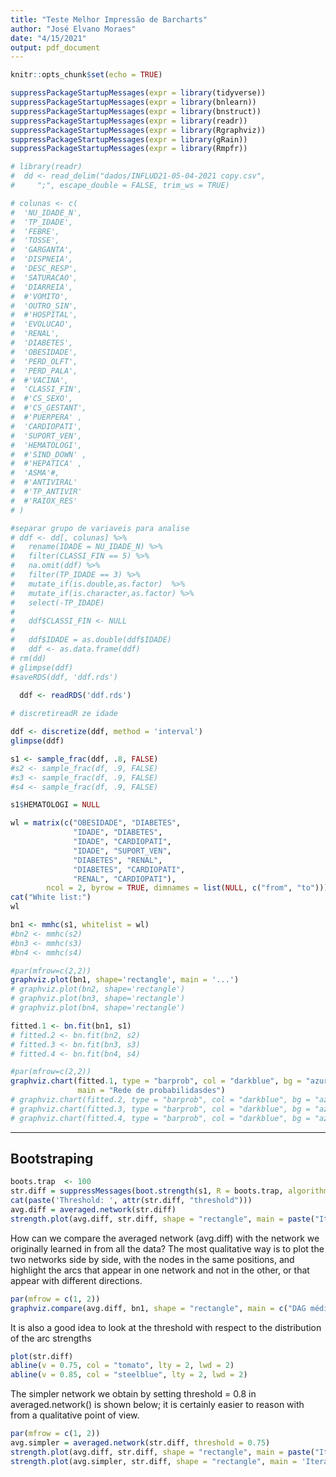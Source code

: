 ```yaml
---
title: "Teste Melhor Impressão de Barcharts"
author: "José Elvano Moraes"
date: "4/15/2021"
output: pdf_document
---
```


```r
knitr::opts_chunk$set(echo = TRUE)
```

```r
suppressPackageStartupMessages(expr = library(tidyverse))
suppressPackageStartupMessages(expr = library(bnlearn))
suppressPackageStartupMessages(expr = library(bnstruct))
suppressPackageStartupMessages(expr = library(readr))
suppressPackageStartupMessages(expr = library(Rgraphviz))
suppressPackageStartupMessages(expr = library(gRain))
suppressPackageStartupMessages(expr = library(Rmpfr))
```


```r
# library(readr)
#  dd <- read_delim("dados/INFLUD21-05-04-2021 copy.csv",
#     ";", escape_double = FALSE, trim_ws = TRUE)
```


```r
# colunas <- c(
#  'NU_IDADE_N',
#  'TP_IDADE',
#  'FEBRE',
#  'TOSSE',
#  'GARGANTA',
#  'DISPNEIA',
#  'DESC_RESP',
#  'SATURACAO',
#  'DIARREIA',
#  #'VOMITO',
#  'OUTRO_SIN',
#  #'HOSPITAL',
#  'EVOLUCAO',
#  'RENAL',
#  'DIABETES',
#  'OBESIDADE',
#  'PERD_OLFT',
#  'PERD_PALA',
#  #'VACINA',
#  'CLASSI_FIN',
#  #'CS_SEXO',
#  #'CS_GESTANT',
#  #'PUERPERA' ,
#  'CARDIOPATI',
#  'SUPORT_VEN',
#  'HEMATOLOGI', 
#  #'SIND_DOWN' ,
#  #'HEPATICA' ,
#  'ASMA'#,
#  #'ANTIVIRAL'
#  #'TP_ANTIVIR'
#  #'RAIOX_RES'
# )
```

```r
#separar grupo de variaveis para analise
# ddf <- dd[, colunas] %>%
#   rename(IDADE = NU_IDADE_N) %>%
#   filter(CLASSI_FIN == 5) %>%
#   na.omit(ddf) %>%
#   filter(TP_IDADE == 3) %>%
#   mutate_if(is.double,as.factor)  %>%
#   mutate_if(is.character,as.factor) %>%
#   select(-TP_IDADE)
# 
#   ddf$CLASSI_FIN <- NULL
# 
#   ddf$IDADE = as.double(ddf$IDADE)
#   ddf <- as.data.frame(ddf)
# rm(dd)
# glimpse(ddf)
#saveRDS(ddf, 'ddf.rds')
  
  ddf <- readRDS('ddf.rds')
```

```r
# discretireadR ze idade

ddf <- discretize(ddf, method = 'interval') 
glimpse(ddf)
```


```r
s1 <- sample_frac(ddf, .8, FALSE)
#s2 <- sample_frac(df, .9, FALSE)
#s3 <- sample_frac(df, .9, FALSE)
#s4 <- sample_frac(df, .9, FALSE)

s1$HEMATOLOGI = NULL

wl = matrix(c("OBESIDADE", "DIABETES",
              "IDADE", "DIABETES",
              "IDADE", "CARDIOPATI",
              "IDADE", "SUPORT_VEN",
              "DIABETES", "RENAL",
              "DIABETES", "CARDIOPATI",
              "RENAL", "CARDIOPATI"),
        ncol = 2, byrow = TRUE, dimnames = list(NULL, c("from", "to")))
cat("White list:")
wl

bn1 <- mmhc(s1, whitelist = wl)
#bn2 <- mmhc(s2)
#bn3 <- mmhc(s3)
#bn4 <- mmhc(s4)
```


```r
#par(mfrow=c(2,2))
graphviz.plot(bn1, shape='rectangle', main = '...')
# graphviz.plot(bn2, shape='rectangle')
# graphviz.plot(bn3, shape='rectangle')
# graphviz.plot(bn4, shape='rectangle')

```


```r
fitted.1 <- bn.fit(bn1, s1)
# fitted.2 <- bn.fit(bn2, s2)
# fitted.3 <- bn.fit(bn3, s3)
# fitted.4 <- bn.fit(bn4, s4)

#par(mfrow=c(2,2))
graphviz.chart(fitted.1, type = "barprob", col = "darkblue", bg = "azure", bar.col = "darkblue",
               main = "Rede de probabilidasdes")
# graphviz.chart(fitted.2, type = "barprob", col = "darkblue", bg = "azure", bar.col = "darkblue")
# graphviz.chart(fitted.3, type = "barprob", col = "darkblue", bg = "azure", bar.col = "darkblue")
# graphviz.chart(fitted.4, type = "barprob", col = "darkblue", bg = "azure", bar.col = "darkblue")

```

---------

## Bootstraping
```r
boots.trap  <- 100
str.diff = suppressMessages(boot.strength(s1, R = boots.trap, algorithm = "mmhc"))
cat(paste('Threshold: ', attr(str.diff, "threshold")))
avg.diff = averaged.network(str.diff)
strength.plot(avg.diff, str.diff, shape = "rectangle", main = paste("Iterações = ", boots.trap))
```


How can we compare the averaged network (avg.diff) with the network we originally learned in from all the data? The most qualitative way is to plot the two networks side by side, with the nodes in the same positions, and highlight the arcs that appear in one network and not in the other, or that appear with different directions.

```r
par(mfrow = c(1, 2))
graphviz.compare(avg.diff, bn1, shape = "rectangle", main = c("DAG médio", "DAG único"))
```

It is also a good idea to look at the threshold with respect to the distribution of the arc strengths
```r
plot(str.diff)
abline(v = 0.75, col = "tomato", lty = 2, lwd = 2)
abline(v = 0.85, col = "steelblue", lty = 2, lwd = 2)
```

The simpler network we obtain by setting threshold = 0.8 in averaged.network() is shown below; it is certainly easier to reason with from a qualitative point of view.
```r
par(mfrow = c(1, 2))
avg.simpler = averaged.network(str.diff, threshold = 0.75)
strength.plot(avg.diff, str.diff, shape = "rectangle", main = paste("Iterações = ", boots.trap, " Thr = ", attr(str.diff, "threshold")))
strength.plot(avg.simpler, str.diff, shape = "rectangle", main = 'Iterações = 200. Simplificado. Thr = 0.75')


```

